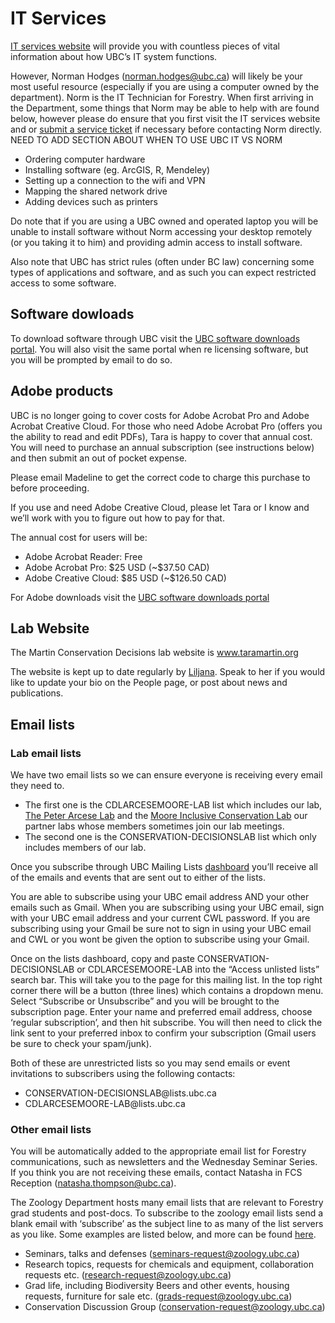 # IT Services {-#itservices}

[IT services website](https://it.ubc.ca/) will provide you with countless pieces of vital information about how UBC's IT system functions.

However, Norman Hodges ([norman.hodges@ubc.ca](mailto:norman.hodges@ubc.ca)) will likely be your most useful resource (especially if you are using a computer owned by the department). Norm is the IT Technician for Forestry. When first arriving in the Department, some things that Norm may be able to help with are found below, however please do ensure that you first visit the IT services website and or [submit a service ticket](https://ubc.service-now.com/selfservice) if necessary before contacting Norm directly. NEED TO ADD SECTION ABOUT WHEN TO USE UBC IT VS NORM

* Ordering computer hardware
* Installing software (eg. ArcGIS, R, Mendeley)
* Setting up a connection to the wifi and VPN
* Mapping the shared network drive 
* Adding devices such as printers

Do note that if you are using a UBC owned and operated laptop you will be unable to install software without Norm accessing your desktop remotely (or you taking it to him) and providing admin access to install software.  

Also note that UBC has strict rules (often under BC law) concerning some types of applications and software, and as such you can expect restricted access to some software.

## Software dowloads 

To download software through UBC visit the [UBC software downloads portal](https://it.ubc.ca/services/desktop-support-services/software-licensing/software-downloads). You will also visit the same portal when re licensing software, but you will be prompted by email to do so. 

## Adobe products

UBC is no longer going to cover costs for Adobe Acrobat Pro and Adobe Acrobat Creative Cloud. For those who need Adobe Acrobat Pro (offers you the ability to read and edit PDFs), Tara is happy to cover that annual cost. You will need to purchase an annual subscription (see instructions below) and then submit an out of pocket expense. 

Please email Madeline to get the correct code to charge this purchase to before proceeding. 

If you use and need Adobe Creative Cloud, please let Tara or I know and we'll work with you to figure out how to pay for that.

The annual cost for users will be:

- Adobe Acrobat Reader: Free
- Adobe Acrobat Pro: $25 USD (~$37.50 CAD)
- Adobe Creative Cloud: $85 USD (~$126.50 CAD)

For Adobe downloads visit the [UBC software downloads portal](https://it.ubc.ca/services/desktop-support-services/software-licensing/software-downloads) 

## Lab Website {-#labwebsite}

The Martin Conservation Decisions lab website is [www.taramartin.org](https://taramartin.org/)

The website is kept up to date regularly by [Liljana](mailto:liljanameadmartin@gmail.com). Speak to her if you would like to update your bio on the People page, or post about news and publications.

## Email lists {-#emaillists}

### Lab email lists {-#labemail}

We have two email lists so we can ensure everyone is receiving every email they need to. 

- The first one is the CDLARCESEMOORE-LAB list which includes our lab, [The Peter Arcese Lab](https://arcese.forestry.ubc.ca/) and the [Moore Inclusive Conservation Lab](https://www.inclusiveconservationlab.com/) our partner labs whose members sometimes join our lab meetings. 
- The second one is the CONSERVATION-DECISIONSLAB list which only includes members of our lab. 

Once you subscribe through UBC Mailing Lists [dashboard](https://lists.ubc.ca) you’ll receive all of the emails and events that are sent out to either of the lists. 

You are able to subscribe using your UBC email address AND your other emails such as Gmail. When you are subscribing using your UBC email, sign with your UBC email address and your current CWL password. If you are subscribing using your Gmail be sure not to sign in using your UBC email and CWL or you wont be given the option to subscribe using your Gmail.

Once on the lists dashboard, copy and paste CONSERVATION-DECISIONSLAB or CDLARCESEMOORE-LAB into the “Access unlisted lists” search bar. This will take you to the page for this mailing list. In the top right corner there will be a button (three lines) which contains a dropdown menu. Select "Subscribe or Unsubscribe" and you will be brought to the subscription page. Enter your name and preferred email address, choose 'regular subscription', and then hit subscribe. You will then need to click the link sent to your preferred inbox to confirm your subscription (Gmail users be sure to check your spam/junk).

Both of these are unrestricted lists so you may send emails or event invitations to subscribers using the following contacts:

- CONSERVATION-DECISIONSLAB@lists.ubc.ca
- CDLARCESEMOORE-LAB@lists.ubc.ca


### Other email lists {-#otheremails}

You will be automatically added to the appropriate email list for Forestry communications, such as newsletters and the Wednesday Seminar Series. If you think you are not receiving these emails, contact Natasha in FCS Reception ([natasha.thompson@ubc.ca](mailto:natasha.thompson@ubc.ca)).

The Zoology Department hosts many email lists that are relevant to Forestry grad students and post-docs. To subscribe to the zoology email lists send a blank email with ‘subscribe’ as the subject line to as many of the list servers as you like. Some examples are listed below, and more can be found [here](https://www.zoology.ubc.ca/~bio310/noticeboard_files/listservs.htm).  

* Seminars, talks and defenses ([seminars-request@zoology.ubc.ca](mailto:seminars-request@zoology.ubc.ca))
* Research topics, requests for chemicals and equipment, collaboration requests etc. ([research-request@zoology.ubc.ca](mailto:research-request@zoology.ubc.ca))
* Grad life, including Biodiversity Beers and other events, housing requests, furniture for sale etc. ([grads-request@zoology.ubc.ca](grads-request@zoology.ubc.ca))
* Conservation Discussion Group ([conservation-request@zoology.ubc.ca](conservation-request@zoology.ubc.ca))

